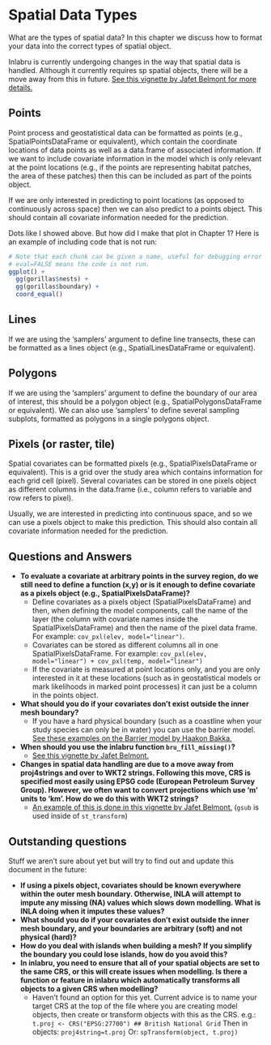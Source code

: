 # Spatial Data Types

What are the types of spatial data? In this chapter we discuss how to format your data into the correct types of spatial object.

Inlabru is currently undergoing changes in the way that spatial data is handled. Although it currently requires sp spatial objects, there will be a move away from this in future. [See this vignette by Jafet Belmont for more details.](https://rpubs.com/jafet089/880416)

## Points

Point process and geostatistical data can be formatted as points (e.g., SpatialPointsDataFrame or equivalent), which contain the coordinate locations of data points as well as a data.frame of associated information. If we want to include covariate information in the model which is only relevant at the point locations (e.g., if the points are representing habitat patches, the area of these patches) then this can be included as part of the points object.

If we are only interested in predicting to point locations (as opposed to continuously across space) then we can also predict to a points object. This should contain all covariate information needed for the prediction.

Dots like I showed above.  But how did I make that plot in Chapter 1?  Here is an example of including code that is not run:

```r
# Note that each chunk can be given a name, useful for debugging error messages
# eval=FALSE means the code is not run.
ggplot() +
  gg(gorillas$nests) + 
  gg(gorillas$boundary) + 
  coord_equal()

```


## Lines

If we are using the ‘samplers’ argument to define line transects, these can be formatted as a lines object (e.g., SpatialLinesDataFrame or equivalent). 

## Polygons

If we are using the ‘samplers’ argument to define the boundary of our area of interest, this should be a polygon object (e.g., SpatialPolygonsDataFrame or equivalent). We can also use ‘samplers’ to define several sampling subplots, formatted as polygons in a single polygons object.

## Pixels (or raster, tile)

Spatial covariates can be formatted pixels (e.g., SpatialPixelsDataFrame or equivalent). This is a grid over the study area which contains information for each grid cell (pixel). Several covariates can be stored in one pixels object as different columns in the data.frame (i.e., column refers to variable and row refers to pixel).

Usually, we are interested in predicting into continuous space, and so we can use a pixels object to make this prediction. This should also contain all covariate information needed for the prediction.

## Questions and Answers

* __To evaluate a covariate at arbitrary points in the survey region, do we still need to define a function (x,y) or is it enough to define covariate as a pixels object (e.g., SpatialPixelsDataFrame)?__
  + Define covariates as a pixels object (SpatialPixelsDataFrame) and then, when defining the model components, call the name of the layer (the column with covariate names inside the SpatialPixelsDataFrame) and then the name of the pixel data frame. For example:  `cov_pxl(elev, model="linear")`.
  + Covariates can be stored as different columns all in one SpatialPixelsDataFrame. For example: `cov_pxl(elev, model="linear") + cov_pxl(temp, model="linear")`
  + If the covariate is measured at point locations only, and you are only interested in it at these locations (such as in geostatistical models or mark likelihoods in marked point processes) it can just be a column in the points object. 
* __What should you do if your covariates don't exist outside the inner mesh boundary?__
  + If you have a hard physical boundary (such as a coastline when your study species can only be in water) you can use the barrier model. [See these examples on the Barrier model by Haakon Bakka.](https://haakonbakkagit.github.io/organisedtopics.html#stream-4-barrier-model)
* __When should you use the inlabru function `bru_fill_missing()`?__
  + [See this vignette by Jafet Belmont.](https://rpubs.com/jafet089/883639)
* __Changes in spatial data handling are due to a move away from proj4strings and over to WKT2 strings. Following this move, CRS is specified most easily using EPSG code (European Petroleum Survey Group). However, we often want to convert projections which use ‘m’ units to ‘km’. How do we do this with WKT2 strings?__
  + [An example of this is done in this vignette by Jafet Belmont.](https://rpubs.com/jafet089/880416) (`gsub` is used inside of `st_transform`)

## Outstanding questions

Stuff we aren't sure about yet but will try to find out and update this document in the future:

* __If using a pixels object, covariates should be known everywhere within the outer mesh boundary. Otherwise, INLA will attempt to impute any missing (NA) values which slows down modelling. What is INLA doing when it imputes these values?__
* __What should you do if your covariates don't exist outside the inner mesh boundary, and your boundaries are arbitrary (soft) and not physical (hard)?__
* __How do you deal with islands when building a mesh? If you simplify the boundary you could lose islands, how do you avoid this?__
* __In inlabru, you need to ensure that all of your spatial objects are set to the same CRS, or this will create issues when modelling. Is there a function or feature in inlabru which automatically transforms all objects to a given CRS when modelling?__
  + Haven't found an option for this yet. Current advice is to name your target CRS at the top of the file where you are creating model objects, then create or transform objects with this as the CRS. e.g.: `t.proj <- CRS("EPSG:27700") ## British National Grid` Then in objects: `proj4string=t.proj` Or: `spTransform(object, t.proj)`
